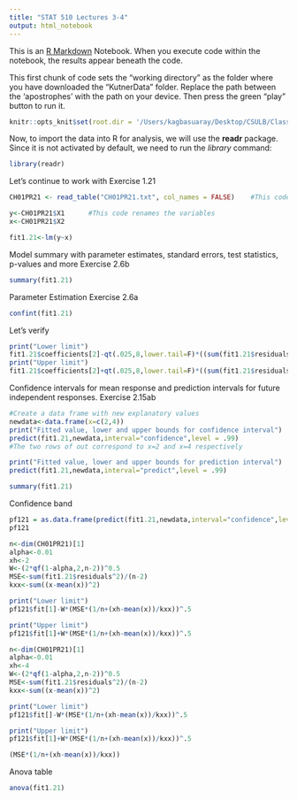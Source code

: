 ```yaml
---
title: "STAT 510 Lectures 3-4"
output: html_notebook
---
```


This is an [R Markdown](http://rmarkdown.rstudio.com) Notebook. When you execute code within the notebook, the results appear beneath the code.

This first chunk of code sets the "working directory" as the folder where you have downloaded the "KutnerData" folder. Replace the path between the 'apostrophes' with the path on your device. Then press the green "play" button to run it.

```r
knitr::opts_knit$set(root.dir = '/Users/kagbasuaray/Desktop/CSULB/Classes/510/STAT510_Code/KutnerData/Chapter  1 Data Sets')
```

Now, to import the data into R for analysis, we will use the **readr** package. Since it is not activated by default, we need to run the *library* command:

```r
library(readr)
```

Let's continue to work with Exercise 1.21

```r
CH01PR21 <- read_table("CH01PR21.txt", col_names = FALSE)    #This code imports the data

y<-CH01PR21$X1      #This code renames the variables
x<-CH01PR21$X2

fit1.21<-lm(y~x)
```

Model summary with parameter estimates, standard errors, test statistics, p-values and more Exercise 2.6b

```r
summary(fit1.21)
```

Parameter Estimation Exercise 2.6a

```r
confint(fit1.21)
```

Let's verify

```r
print("Lower limit")
fit1.21$coefficients[2]-qt(.025,8,lower.tail=F)*((sum(fit1.21$residuals^2)/8)/(sum((x-mean(x))^2)))^.5
print("Upper limit")
fit1.21$coefficients[2]+qt(.025,8,lower.tail=F)*((sum(fit1.21$residuals^2)/8)/(sum((x-mean(x))^2)))^.5
```

Confidence intervals for mean response and prediction intervals for future independent responses. Exercise 2.15ab

```r
#Create a data frame with new explanatory values
newdata<-data.frame(x=c(2,4))
print("Fitted value, lower and upper bounds for confidence interval")
predict(fit1.21,newdata,interval="confidence",level = .99)
#The two rows of out correspond to x=2 and x=4 respectively

print("Fitted value, lower and upper bounds for prediction interval")
predict(fit1.21,newdata,interval="predict",level = .99)

summary(fit1.21)
```

Confidence band

```r
pf121 = as.data.frame(predict(fit1.21,newdata,interval="confidence",level = .99))
pf121
```

```r
n<-dim(CH01PR21)[1]
alpha<-0.01
xh<-2
W<-(2*qf(1-alpha,2,n-2))^0.5
MSE<-sum(fit1.21$residuals^2)/(n-2)
kxx<-sum((x-mean(x))^2)

print("Lower limit")
pf121$fit[1]-W*(MSE*(1/n+(xh-mean(x))/kxx))^.5

print("Upper limit")
pf121$fit[1]+W*(MSE*(1/n+(xh-mean(x))/kxx))^.5
```

```r
n<-dim(CH01PR21)[1]
alpha<-0.01
xh<-4
W<-(2*qf(1-alpha,2,n-2))^0.5
MSE<-sum(fit1.21$residuals^2)/(n-2)
kxx<-sum((x-mean(x))^2)

print("Lower limit")
pf121$fit[]-W*(MSE*(1/n+(xh-mean(x))/kxx))^.5

print("Upper limit")
pf121$fit[1]+W*(MSE*(1/n+(xh-mean(x))/kxx))^.5

(MSE*(1/n+(xh-mean(x))/kxx))

```

Anova table

```r
anova(fit1.21)
```
